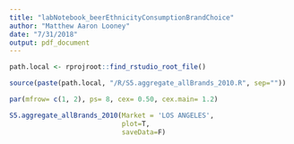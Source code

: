 ```yaml
---
title: "labNotebook_beerEthnicityConsumptionBrandChoice"
author: "Matthew Aaron Looney"
date: "7/31/2018"
output: pdf_document
---
```




```r

path.local <- rprojroot::find_rstudio_root_file()

source(paste(path.local, "/R/S5.aggregate_allBrands_2010.R", sep=""))


```


```r

par(mfrow= c(1, 2), ps= 8, cex= 0.50, cex.main= 1.2)

S5.aggregate_allBrands_2010(Market = 'LOS ANGELES', 
                            plot=T, 
                            saveData=F)

```
